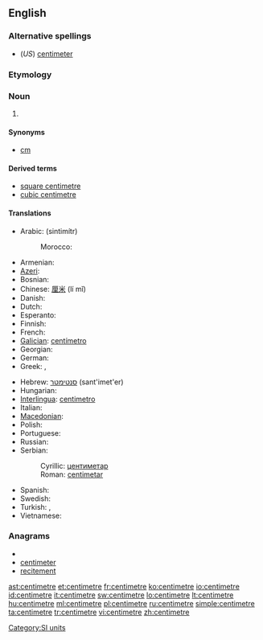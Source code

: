 ==English==

===Alternative spellings===
* (''US'') [[centimeter]]

===Etymology===
{{prefix|centi|metre}}

===Noun===
{{en-noun}}

# {{SI-unit|centi|metre|length}}

====Synonyms====
* [[cm]]

====Derived terms====
* [[square centimetre]]
* [[cubic centimetre]]

====Translations====
{{trans-top|one-hundredth of a metre}}
* Arabic: {{Arab|[[سنتميتر]]}} (sintimítr) {{m}}
*: Morocco: {{tø|ary|سنتيم|tr=santīm|sc=Arab}}
* Armenian: {{t-|hy|սանտիմետր|tr=santimetr}}
* [[Azeri]]: {{t-|az|santimetr|xs=Azeri}}
* Bosnian: {{t-|bs|centimetar|m}}
* Chinese: [[厘米]] (lí mǐ)
* Danish: {{t-|da|centimeter}}
* Dutch: {{t+|nl|centimeter}}
* Esperanto: {{t-|eo|centimetro|xs=Esperanto}}
* Finnish: {{t+|fi|senttimetri}}
* French: {{t+|fr|centimètre|m}}
* [[Galician]]: [[centímetro]] {{m}}
* Georgian: {{t-|ka|სანტიმეტრი|tr=santimetri|sc=Geor|xs=Georgian}}
* German: {{t+|de|Zentimeter|m}}
* Greek: {{t+|el|εκατοστόμετρο|tr=hekatostómetro}},  {{t+|el|εκατοστό|n|tr=ekatostó}}
{{trans-mid}}
* Hebrew: [[סנטימטר]] (sant'imet'er) {{m}}
* Hungarian: {{t+|hu|centiméter}}
* [[Interlingua]]: [[centimetro]]
* Italian: {{t+|it|centimetro|m}}
* [[Macedonian]]: {{t-|mk|сантиметар|m|tr=santimétar}}
* Polish: {{t+|pl|centymetr|m}}
* Portuguese: {{t+|pt|centímetro|m}}
* Russian: {{t+|ru|сантиметр|m|tr=santimétr}}
* Serbian:
*: Cyrillic: [[центиметар#Serbian|центиметар]] {{m}}
*: Roman: [[centimetar#Serbian|centimetar]] {{m}}
* Spanish: {{t+|es|centímetro|m}}
* Swedish: {{t+|sv|centimeter|c}}
* Turkish: {{t+|tr|santimetre}},  {{t+|tr|santim}}
* Vietnamese: {{t+|vi|xentimét|xs=Vietnamese}}
{{trans-bottom}}

===Anagrams===
* {{alphagram|ceeeimnrtt}}
* [[centimeter#English|centimeter]]
* [[recitement#English|recitement]]


[[Category:SI units]]

[[ast:centimetre]]
[[et:centimetre]]
[[fr:centimetre]]
[[ko:centimetre]]
[[io:centimetre]]
[[id:centimetre]]
[[it:centimetre]]
[[sw:centimetre]]
[[lo:centimetre]]
[[lt:centimetre]]
[[hu:centimetre]]
[[ml:centimetre]]
[[pl:centimetre]]
[[ru:centimetre]]
[[simple:centimetre]]
[[ta:centimetre]]
[[tr:centimetre]]
[[vi:centimetre]]
[[zh:centimetre]]